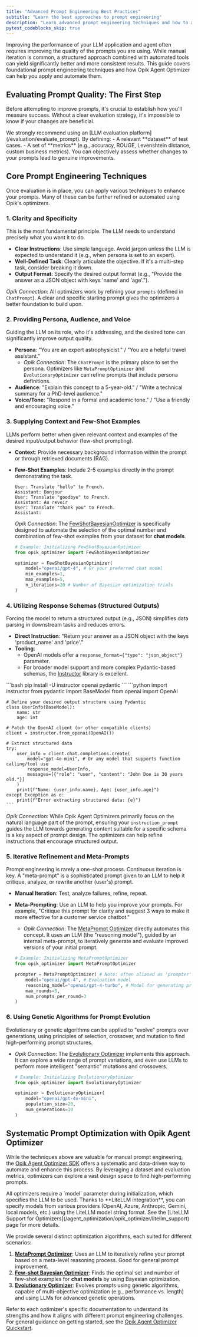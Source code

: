 ```yaml
---
title: "Advanced Prompt Engineering Best Practices"
subtitle: "Learn the best approaches to prompt engineering"
description: "Learn advanced prompt engineering techniques and how to apply them systematically using Opik Agent Optimizer for improved LLM performance."
pytest_codeblocks_skip: true
---
```


Improving the performance of your LLM application and agent often requires improving the quality
of the prompts you are using. While manual iteration is common, a structured approach combined with automated tools can yield significantly better and more consistent results. This guide covers foundational prompt engineering techniques and how Opik Agent Optimizer can help you apply and automate them.

## Evaluating Prompt Quality: The First Step

Before attempting to improve prompts, it's crucial to establish how you'll measure success. Without a clear evaluation strategy, it's impossible to know if your changes are beneficial.

<Info>
  We strongly recommend using an [LLM evaluation platform](/evaluation/evaluate_prompt). By defining: - A relevant
  **dataset** of test cases. - A set of **metrics** (e.g., accuracy, ROUGE, Levenshtein distance, custom business
  metrics). You can objectively assess whether changes to your prompts lead to genuine improvements.
</Info>

## Core Prompt Engineering Techniques

Once evaluation is in place, you can apply various techniques to enhance your prompts. Many of these can be further refined or automated using Opik's optimizers.

### 1. Clarity and Specificity

This is the most fundamental principle. The LLM needs to understand precisely what you want it to do.

- **Clear Instructions**: Use simple language. Avoid jargon unless the LLM is expected to understand it (e.g., when persona is set to an expert).
- **Well-Defined Task**: Clearly articulate the objective. If it's a multi-step task, consider breaking it down.
- **Output Format**: Specify the desired output format (e.g., "Provide the answer as a JSON object with keys 'name' and 'age'.").

_Opik Connection_: All optimizers work by refining your `prompts` (defined in `ChatPrompt`). A clear and specific starting prompt gives the optimizers a better foundation to build upon.

### 2. Providing Persona, Audience, and Voice

Guiding the LLM on its role, who it's addressing, and the desired tone can significantly improve output quality.

- **Persona**: "You are an expert astrophysicist." / "You are a helpful travel assistant."
  - _Opik Connection_: The `ChatPrompt` is the primary place to set the persona. Optimizers like `MetaPromptOptimizer` and `EvolutionaryOptimizer` can refine prompts that include persona definitions.
- **Audience**: "Explain this concept to a 5-year-old." / "Write a technical summary for a PhD-level audience."
- **Voice/Tone**: "Respond in a formal and academic tone." / "Use a friendly and encouraging voice."

### 3. Supplying Context and Few-Shot Examples

LLMs perform better when given relevant context and examples of the desired input/output behavior (few-shot prompting).

- **Context**: Provide necessary background information within the prompt or through retrieved documents (RAG).
- **Few-Shot Examples**: Include 2-5 examples directly in the prompt demonstrating the task.

  ```
  User: Translate "hello" to French.
  Assistant: Bonjour
  User: Translate "goodbye" to French.
  Assistant: Au revoir
  User: Translate "thank you" to French.
  Assistant:
  ```

  _Opik Connection_: The [FewShotBayesianOptimizer](/agent_optimization/algorithms/fewshot_bayesian_optimizer) is specifically designed to automate the selection of the optimal number and combination of few-shot examples from your dataset for **chat models**.

  ```python
  # Example: Initializing FewShotBayesianOptimizer
  from opik_optimizer import FewShotBayesianOptimizer

  optimizer = FewShotBayesianOptimizer(
      model="openai/gpt-4", # Or your preferred chat model
      min_examples=1,
      max_examples=5,
      n_iterations=20 # Number of Bayesian optimization trials
  )
  ```

### 4. Utilizing Response Schemas (Structured Outputs)

Forcing the model to return a structured output (e.g., JSON) simplifies data parsing in downstream tasks and reduces errors.

- **Direct Instruction**: "Return your answer as a JSON object with the keys 'product_name' and 'price'."
- **Tooling**:
  - OpenAI models offer a `response_format={"type": "json_object"}` parameter.
  - For broader model support and more complex Pydantic-based schemas, the [Instructor](https://github.com/instructor-ai/instructor) library is excellent.

<Steps>
  <Step title="Install dependencies for Instructor">
    ```bash
    pip install -U instructor openai pydantic
    ```
  </Step>
  <Step title="Using the Instructor library with Pydantic">
    ```python
    import instructor
    from pydantic import BaseModel
    from openai import OpenAI

    # Define your desired output structure using Pydantic
    class UserInfo(BaseModel):
        name: str
        age: int

    # Patch the OpenAI client (or other compatible clients)
    client = instructor.from_openai(OpenAI())

    # Extract structured data
    try:
        user_info = client.chat.completions.create(
            model="gpt-4o-mini", # Or any model that supports function calling/tool use
            response_model=UserInfo,
            messages=[{"role": "user", "content": "John Doe is 30 years old."}]
        )
        print(f"Name: {user_info.name}, Age: {user_info.age}")
    except Exception as e:
        print(f"Error extracting structured data: {e}")
    ```

  </Step>
</Steps>

_Opik Connection_: While Opik Agent Optimizers primarily focus on the natural language part of the prompt, ensuring your `instruction_prompt` guides the LLM towards generating content suitable for a specific schema is a key aspect of prompt design. The optimizers can help refine instructions that encourage structured output.

### 5. Iterative Refinement and Meta-Prompts

Prompt engineering is rarely a one-shot process. Continuous iteration is key. A "meta-prompt" is a sophisticated prompt given to an LLM to help it critique, analyze, or rewrite another (user's) prompt.

- **Manual Iteration**: Test, analyze failures, refine, repeat.
- **Meta-Prompting**: Use an LLM to help you improve your prompts. For example, "Critique this prompt for clarity and suggest 3 ways to make it more effective for a customer service chatbot."

  - _Opik Connection_: The [MetaPrompt Optimizer](/agent_optimization/algorithms/metaprompt_optimizer) directly automates this concept. It uses an LLM (the "reasoning model"), guided by an internal meta-prompt, to iteratively generate and evaluate improved versions of your initial prompt.

  ```python
  # Example: Initializing MetaPromptOptimizer
  from opik_optimizer import MetaPromptOptimizer

  prompter = MetaPromptOptimizer( # Note: often aliased as 'prompter' in examples
      model="openai/gpt-4", # Evaluation model
      reasoning_model="openai/gpt-4-turbo", # Model for generating prompt suggestions
      max_rounds=5,
      num_prompts_per_round=3
  )
  ```

### 6. Using Genetic Algorithms for Prompt Evolution

Evolutionary or genetic algorithms can be applied to "evolve" prompts over generations, using principles of selection, crossover, and mutation to find high-performing prompt structures.

- _Opik Connection_: The [Evolutionary Optimizer](/agent_optimization/algorithms/evolutionary_optimizer) implements this approach. It can explore a wide range of prompt variations, and even use LLMs to perform more intelligent "semantic" mutations and crossovers.

  ```python
  # Example: Initializing EvolutionaryOptimizer
  from opik_optimizer import EvolutionaryOptimizer

  optimizer = EvolutionaryOptimizer(
      model="openai/gpt-4o-mini",
      population_size=20,
      num_generations=10
  )
  ```

## Systematic Prompt Optimization with Opik Agent Optimizer

While the techniques above are valuable for manual prompt engineering, the [Opik Agent Optimizer SDK](/agent_optimization/opik_optimizer/quickstart) offers a systematic and data-driven way to automate and enhance this process. By leveraging a dataset and evaluation metrics, optimizers can explore a vast design space to find high-performing prompts.

<Note>
  All optimizers require a `model` parameter during initialization, which specifies the LLM to be used. Thanks to
  **LiteLLM integration**, you can specify models from various providers (OpenAI, Azure, Anthropic, Gemini, local
  models, etc.) using the LiteLLM model string format. See the [LiteLLM Support for
  Optimizers](/agent_optimization/opik_optimizer/litellm_support) page for more details.
</Note>

We provide several distinct optimization algorithms, each suited for different scenarios:

1.  [**MetaPrompt Optimizer**](/agent_optimization/algorithms/metaprompt_optimizer): Uses an LLM to iteratively refine your prompt based on a meta-level reasoning process. Good for general prompt improvement.
2.  [**Few-shot Bayesian Optimizer**](/agent_optimization/algorithms/fewshot_bayesian_optimizer): Finds the optimal set and number of few-shot examples for **chat models** by using Bayesian optimization.
3.  [**Evolutionary Optimizer**](/agent_optimization/algorithms/evolutionary_optimizer): Evolves prompts using genetic algorithms, capable of multi-objective optimization (e.g., performance vs. length) and using LLMs for advanced genetic operations.

Refer to each optimizer's specific documentation to understand its strengths and how it aligns with different prompt engineering challenges. For general guidance on getting started, see the [Opik Agent Optimizer Quickstart](/agent_optimization/opik_optimizer/quickstart).
